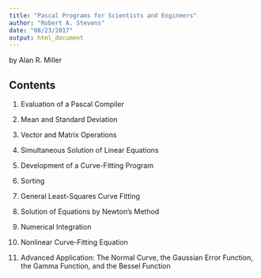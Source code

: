```yaml
---
title: "Pascal Programs for Scientists and Engineers"
author: "Robert A. Stevens"
date: "08/23/2017"
output: html_document
---
```


by Alan R. Miller

## Contents

1. Evaluation of a Pascal Compiler

2. Mean and Standard Deviation

3. Vector and Matrix Operations

4. Simultaneous Solution of Linear Equations

5. Development of a Curve-Fitting Program

6. Sorting

7. General Least-Squares Curve Fitting

8. Solution of Equations by Newton’s Method

9. Numerical Integration

10. Nonlinear Curve-Fitting Equation

11. Advanced Application: The Normal Curve, the Gaussian Error Function, the Gamma Function, and the Bessel Function
